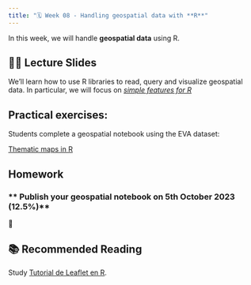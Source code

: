 ```yaml
---
title: "🗓️ Week 08 - Handling geospatial data with **R**"
---
```


In this week, we will handle **geospatial data** using R. 


## 👨‍🏫 Lecture Slides 

We'll learn how to use  R libraries to read, query and visualize geospatial data. In particular, we will focus on [*simple features for R*](https://r-spatial.github.io/sf/articles/sf1.html)


## **Practical exercises**:

Students complete a geospatial notebook using the EVA dataset:

::: {.callout-note collapse="true"}
[Thematic maps in R](https://rpubs.com/ials2un/thematic_maps_v2)
:::


## Homework
### ** Publish your geospatial notebook on 5th October 2023 (12.5%)**

🎥 

## 📚 Recommended Reading 

Study [Tutorial de Leaflet en R](https://rpubs.com/Juve_Campos/LeafletTutorial).





